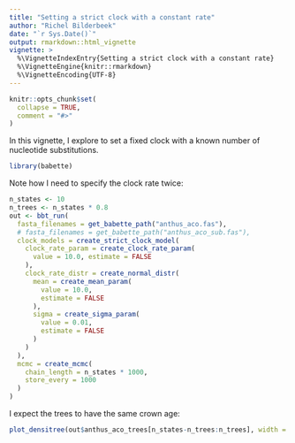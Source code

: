```yaml
---
title: "Setting a strict clock with a constant rate"
author: "Richel Bilderbeek"
date: "`r Sys.Date()`"
output: rmarkdown::html_vignette
vignette: >
  %\VignetteIndexEntry{Setting a strict clock with a constant rate}
  %\VignetteEngine{knitr::rmarkdown}
  %\VignetteEncoding{UTF-8}
---
```


```r
knitr::opts_chunk$set(
  collapse = TRUE,
  comment = "#>"
)
```

In this vignette, I explore to set a fixed clock with
a known number of nucleotide substitutions.

```r
library(babette)
```

Note how I need to specify the clock rate twice:

```r
n_states <- 10
n_trees <- n_states * 0.8
out <- bbt_run(
  fasta_filenames = get_babette_path("anthus_aco.fas"),
  # fasta_filenames = get_babette_path("anthus_aco_sub.fas"),
  clock_models = create_strict_clock_model(
    clock_rate_param = create_clock_rate_param(
      value = 10.0, estimate = FALSE
    ),
    clock_rate_distr = create_normal_distr(
      mean = create_mean_param(
        value = 10.0, 
        estimate = FALSE
      ),
      sigma = create_sigma_param(
        value = 0.01, 
        estimate = FALSE
      )
    )
  ),
  mcmc = create_mcmc(
    chain_length = n_states * 1000, 
    store_every = 1000
  )
)
```

I expect the trees to have the same crown age:

```r
plot_densitree(out$anthus_aco_trees[n_states-n_trees:n_trees], width = 5)
```
